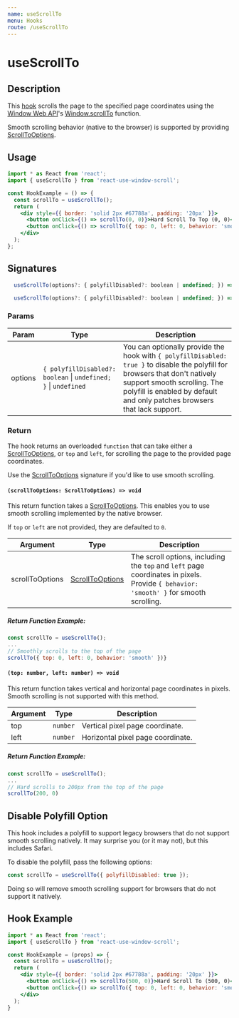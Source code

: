 ```yaml
---
name: useScrollTo
menu: Hooks
route: /useScrollTo
---
```



<h1>useScrollTo</h1>

## Description

This [hook](https://reactjs.org/docs/hooks-intro.html) scrolls the page to the specified page coordinates using the [Window Web API](https://developer.mozilla.org/en-US/docs/Web/API/Window)'s [Window.scrollTo](https://developer.mozilla.org/en-US/docs/Web/API/Window/scrollTo) function.

Smooth scrolling behavior (native to the browser) is supported by providing [ScrollToOptions](https://developer.mozilla.org/en-US/docs/Web/API/ScrollToOptions).

## Usage

```jsx
import * as React from 'react';
import { useScrollTo } from 'react-use-window-scroll';

const HookExample = () => {
  const scrollTo = useScrollTo();
  return (
    <div style={{ border: 'solid 2px #67788a', padding: '20px' }}>
      <button onClick={() => scrollTo(0, 0)}>Hard Scroll To Top (0, 0)</button>{' '}
      <button onClick={() => scrollTo({ top: 0, left: 0, behavior: 'smooth' })}>Smooth Scroll To Top (0, 0)</button>
    </div>
  );
};
```

## Signatures

```jsx
  useScrollTo(options?: { polyfillDisabled?: boolean | undefined; }) => ((scrollToOptions: ScrollToOptions) => void)
```

```jsx
  useScrollTo(options?: { polyfillDisabled?: boolean | undefined; }) => ((top: number, left: number) => void)
```

### Params

| Param | Type | Description |
|-------|------|-------------|
| options | `{ polyfillDisabled?:` `boolean` &#124; `undefined; }` &#124; `undefined` | You can optionally provide the hook with `{ polyfillDisabled: true }` to disable the polyfill for browsers that don't natively support smooth scrolling. The polyfill is enabled by default and only patches browsers that lack support. |

### Return

The hook returns an overloaded `function` that can take either a [ScrollToOptions](https://developer.mozilla.org/en-US/docs/Web/API/ScrollToOptions), or `top` and `left`, for scrolling the page to the provided page coordinates.

Use the [ScrollToOptions](https://developer.mozilla.org/en-US/docs/Web/API/ScrollToOptions) signature if you'd like to use smooth scrolling.

#### `(scrollToOptions: ScrollToOptions) => void`

This return function takes a [ScrollToOptions](https://developer.mozilla.org/en-US/docs/Web/API/ScrollToOptions). This enables you to use smooth scrolling implemented by the native browser.

If `top` or `left` are not provided, they are defaulted to `0`.

| Argument | Type | Description |
|----------|------|-------------|
| scrollToOptions | [ScrollToOptions](https://developer.mozilla.org/en-US/docs/Web/API/ScrollToOptions) | The scroll options, including the `top` and `left` page coordinates in pixels. Provide `{ behavior: 'smooth' }` for smooth scrolling. |

##### Return Function Example: 

```jsx
const scrollTo = useScrollTo();
...
// Smoothly scrolls to the top of the page
scrollTo({ top: 0, left: 0, behavior: 'smooth' })}
```

#### `(top: number, left: number) => void`

This return function takes vertical and horizontal page coordinates in pixels. Smooth scrolling is not supported with this method.

| Argument | Type | Description |
|----------|------|-------------|
| top | `number` | Vertical pixel page coordinate. |
| left | `number` | Horizontal pixel page coordinate. |

##### Return Function Example: 

```jsx
const scrollTo = useScrollTo();
...
// Hard scrolls to 200px from the top of the page
scrollTo(200, 0)
```

## Disable Polyfill Option

This hook includes a polyfill to support legacy browsers that do not support smooth scrolling natively. It may surprise you (or it may not), but this includes Safari.

To disable the polyfill, pass the following options:

```jsx
const scrollTo = useScrollTo({ polyfillDisabled: true });
```

Doing so will remove smooth scrolling support for browsers that do not support it natively.

## Hook Example

<ScrollToExample/>

```jsx
import * as React from 'react';
import { useScrollTo } from 'react-use-window-scroll';

const HookExample = (props) => {
  const scrollTo = useScrollTo();
  return (
    <div style={{ border: 'solid 2px #67788a', padding: '20px' }}>
      <button onClick={() => scrollTo(500, 0)}>Hard Scroll To (500, 0)</button>{' '}
      <button onClick={() => scrollTo({ top: 0, left: 0, behavior: 'smooth' })}>Smooth Scroll To Top (0, 0)</button>
    </div>
  );
}
```